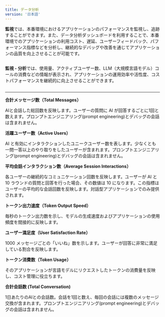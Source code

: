```yaml
---
title: データ分析
version: '日本語'
---
```


**監視**では、本番環境におけるアプリケーションのパフォーマンスを監視し、追跡することができます。また、データ分析ダッシュボードを利用することで、本番環境でのアプリケーションの利用コスト、遅延、ユーザーフィードバック、パフォーマンス指標などを分析し、継続的なデバッグや改善を通じてアプリケーションの品質を向上させることが可能です。

<Frame caption="監視ページ"><img src="/ja-jp/img/jp-data-analysis-1.png" alt="" /></Frame>

**監視 - 分析**では、使用量、アクティブユーザー数、LLM（大規模言語モデル）コールの消費などの情報が表示され、アプリケーションの運用効率や活性度、コストパフォーマンスを継続的に向上させることができます。

<Frame caption="監視 — 分析"><img src="/ja-jp/img/jp-data-analysis-2.png" alt="" /></Frame>

***

**合計メッセージ数（Total Messages）**

AIと会話した総回数を反映します。ユーザーの質問に AI が回答するごとに1回と数えます。プロンプトエンジニアリング(prompt engineering)とデバッグの会話は含まれません。

**活躍ユーザー数（Active Users）**

AI と有効にインタラクションしたユニークユーザー数を表します。少なくとも一問一答以上のやり取りをしたユーザーが含まれます。プロンプトエンジニアリング(prompt engineering)とデバッグの会話は含まれません。

**平均会話インタラクション数（Average Session Interactions）**

各ユーザーの継続的なコミュニケーション回数を反映します。ユーザーが AI と 10 ラウンドの質問と回答を行った場合、その数値は 10 になります。この指標はユーザーの平均的な会話回数を反映します。対話型アプリケーションでのみ提供されます。

**トークン出力速度（Token Output Speed）**

毎秒のトークン出力数を示し、モデルの生成速度およびアプリケーションの使用頻度を間接的に反映します。

**ユーザー満足度（User Satisfaction Rate）**

1000 メッセージごとの「いいね」数を示します。ユーザーが回答に非常に満足している割合を反映します。

**トークン消費数（Token Usage）**

そのアプリケーションが言語モデルにリクエストしたトークンの消費量を反映し、コスト管理に役立ちます。

**合計会話数 (Total Conversation)**

1日あたりのAIとの会話数。会話を1回と数え、毎回の会話には複数のメッセージ交換が含まれます。プロンプトエンジニアリング(prompt engineering)とデバッグの会話は含まれません。
